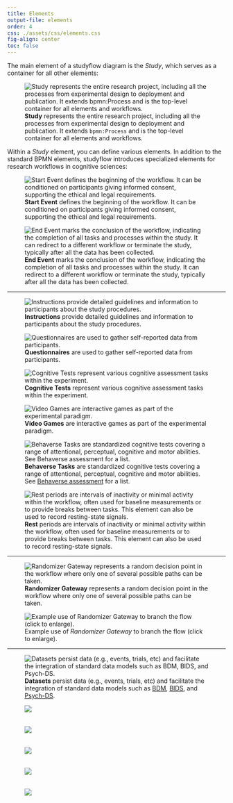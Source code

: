 ```yaml
---
title: Elements
output-file: elements
order: 4
css: ./assets/css/elements.css
fig-align: center
toc: false
---
```



The main element of a studyflow diagram is the *Study*, which serves as a container for all other elements:

:::{#study layout="[[-1,5,-1]]" fig-align="center"}

![**Study** represents the entire research project, including all the processes from experimental design to deployment and publication. It extends `bpmn:Process` and is the top-level container for all elements and workflows.](assets/img/elements/study.svg){fig-align="center"}
:::

Within a *Study* element, you can define various elements. In addition to the standard BPMN elements, studyflow introduces specialized elements for research workflows in cognitive sciences:


:::{#events layout-ncol=2}

![**Start Event** defines the beginning of the workflow. It can be conditioned on participants giving informed consent, supporting the ethical and legal requirements.](assets/img/elements/start_event.svg)

![**End Event** marks the conclusion of the workflow, indicating the completion of all tasks and processes within the study. It can redirect to a different workflow or terminate the study, typically after all the data has been collected.](assets/img/elements/end_event.svg)
:::

---

:::{#activities layout-ncol=2}

![**Instructions** provide detailed guidelines and information to participants about the study procedures.](assets/img/elements/instruction.svg)

![**Questionnaires** are used to gather self-reported data from participants.](assets/img/elements/questionnaire.svg)

![**Cognitive Tests** represent various cognitive assessment tasks within the experiment.](assets/img/elements/cognitive_test.svg)

![**Video Games** are interactive games as part of the experimental paradigm.](assets/img/elements/video_game.svg)


![**Behaverse Tasks** are standardized cognitive tests covering a range of attentional, perceptual, cognitive and motor abilities. See [Behaverse assessment](https://behaverse.org/projects/cognitive-tests.html) for a list.](assets/img/elements/behaverse_task.svg)

![**Rest** periods are intervals of inactivity or minimal activity within the workflow, often used for baseline measurements or to provide breaks between tasks. This element can also be used to record resting-state signals.](assets/img/elements/rest.svg)
:::


---


:::{#gateways layout-ncol=2}
![**Randomizer Gateway** represents a random decision point in the workflow where only one of several possible paths can be taken.](assets/img/elements/random_gateway.svg)

![Example use of *Randomizer Gateway* to branch the flow (click to enlarge).](assets/img/elements/random_gateway_pattern.svg){.lightbox}
:::


---

:::{#data layout="[[1,-1],[1,1,1,1,1]]" fig-align="center"}

![**Datasets** persist data (e.g., events, trials, etc) and facilitate the integration of standard data models such as [BDM](https://behaverse.org/data-model), [BIDS](https://bids.neuroimaging.io/), and [Psych-DS](https://psych-ds.github.io/).](assets/img/elements/dataset.svg)


![&zwnj;](assets/img/elements/bdm_events.svg)

![&zwnj;](assets/img/elements/bdm_trials.svg)

![&zwnj;](assets/img/elements/bdm_models.svg)

![&zwnj;](assets/img/elements/bids.svg)

![&zwnj;](assets/img/elements/psych-ds.svg)
:::